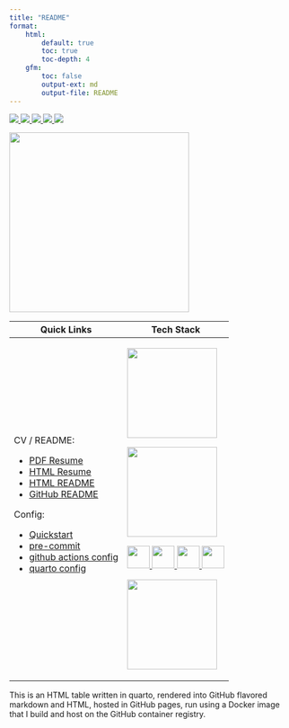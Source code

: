 ```yaml
---
title: "README"
format:
    html:
        default: true
        toc: true
        toc-depth: 4
    gfm:
        toc: false
        output-ext: md
        output-file: README
---
```


<a href="https://github.com/pre-commit/pre-commit" target="_blank" rel="noreferrer"> <img src="https://img.shields.io/badge/pre--commit-enabled-brightgreen?logo=pre-commit"/> </a> <a href="https://github.com/cameronrutherford/cameronrutherford/actions/workflows/pre-commit.yml" rel="noreferrer"> <img src="https://github.com/cameronrutherford/cameronrutherford/actions/workflows/pre-commit.yml/badge.svg?event=pull_request"/> </a> <a href="https://github.com/cameronrutherford/cameronrutherford/actions/workflows/publish.yml"> <img src="https://github.com/cameronrutherford/cameronrutherford/actions/workflows/publish.yml/badge.svg"/> </a> <a href="https://github.com/cameronrutherford/cameronrutherford/actions/workflows/dev-container-publish.yml"> <img src="https://github.com/cameronrutherford/cameronrutherford/actions/workflows/dev-container-publish.yml/badge.svg"/> </a> <a href="https://github.com/cameronrutherford/cameronrutherford/actions/workflows/quarto-render-build.yml"> <img src="https://github.com/cameronrutherford/cameronrutherford/actions/workflows/quarto-render-build.yml/badge.svg?event=pull_request"/> </a>
```{=html}

<a href="https://cameronrutherford.github.io/cameronrutherford/index.html" target="_blank" rel="noreferrer"> <img src="./config/qr-code.svg" width="320"/> </a>

<table>
  <thead>
    <tr>
      <th>Quick Links</th>
      <th>Tech Stack</th>
    </tr>
  </thead>
  <tbody>
    <tr>
      <td>
        CV / README:
        <ul>
          <li><a href="https://cameronrutherford.github.io/cameronrutherford/resume/resume.pdf">PDF Resume</a></li>
          <li><a href="https://cameronrutherford.github.io/cameronrutherford/resume/resume.html">HTML Resume</a></li>
          <li><a href="https://cameronrutherford.github.io/cameronrutherford/index.html">HTML README</a></li>
          <li><a href="https://github.com/cameronrutherford/cameronrutherford">GitHub README</a></li>
        </ul>
        Config:
        <ul>
          <li><a href="https://cameronrutherford.github.io/cameronrutherford/config/quickstart.html">Quickstart</a></li>
          <li> <a href="https://cameronrutherford.github.io/cameronrutherford/config/pre-commit.html">pre-commit</a></li>
          <li> <a href="https://cameronrutherford.github.io/cameronrutherford/config/github-actions.html">github actions config</a></li>
          <li> <a href="https://cameronrutherford.github.io/cameronrutherford/config/quarto.html">quarto config</a></li>
        </ul>
      </td>
      <td>
        <p> <a href="https://quarto.org/" target="_blank" rel="noreferrer"> <img src="https://quarto.org/quarto.png" width="160"/> </a>
        <p> <a href="https://www.freepnglogos.com/images/javascript-39398.html" target="_blank" rel="noreferrer"> <img src="https://www.freepnglogos.com/uploads/javascript-png/fix-html-css-javascript-for-website-logo-6.png" width="160"/> </a>
        <p> <a href="https://www.json.org/json-en.html" target="_blank" rel="noreferrer"> <img src="https://www.vectorlogo.zone/logos/json/json-icon.svg" width="40"/> </a>
        <a href="https://www.docker.com/" target="_blank" rel="noreferrer"> <img src="https://www.vectorlogo.zone/logos/docker/docker-tile.svg" width="40"/> </a>
        <a href="https://www.lua.org/" target="_blank" rel="noreferrer"> <img src="https://www.vectorlogo.zone/logos/lua/lua-official.svg" height="40"/> </a>
        <a href="https://github.com/" target="_blank" rel="noreferrer"> <img src="https://www.vectorlogo.zone/logos/github/github-icon.svg" width="40"/> </a>
        <p> <a href="https://www.latex-project.org/" target="_blank" rel="noreferrer"> <img src="https://upload.wikimedia.org/wikipedia/commons/4/45/LaTeX_project_logo_bird.svg" width="160"/> </a>
      </td>
    </tr>
  </tbody>
</table>
```

This is an HTML table written in quarto, rendered into GitHub flavored markdown and HTML, hosted in GitHub pages, run using a Docker image that I build and host on the GitHub container registry.
